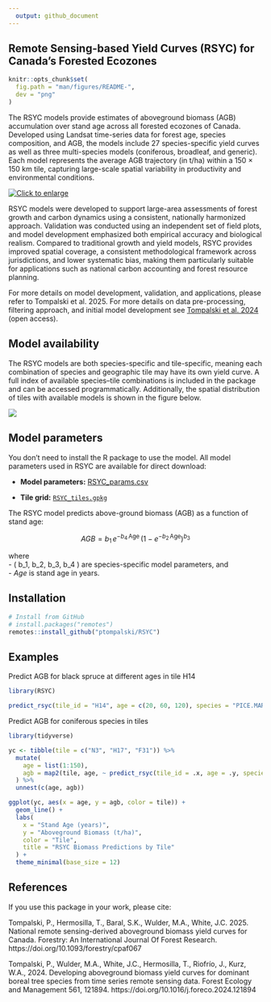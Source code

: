 ```yaml
---
  output: github_document
---
```

  
## Remote Sensing-based Yield Curves (RSYC) for Canada's Forested Ecozones

```r
knitr::opts_chunk$set(
  fig.path = "man/figures/README-",
  dev = "png"
)
```


The RSYC models provide estimates of aboveground biomass (AGB) accumulation over stand age across all forested ecozones of Canada. Developed using Landsat time-series data for forest age, species composition, and AGB, the models include 27 species-specific yield curves as well as three multi-species models (coniferous, broadleaf, and generic). Each model represents the average AGB trajectory (in t/ha) within a 150 × 150 km tile, capturing large-scale spatial variability in productivity and environmental conditions.

[![Click to enlarge](man/figures/RSYC_curves_species_gh.png)](man/figures/RSYC_curves_species_gh.png)


RSYC models were developed to support large-area assessments of forest growth and carbon dynamics using a consistent, nationally harmonized approach. Validation was conducted using an independent set of field plots, and model development emphasized both empirical accuracy and biological realism. Compared to traditional growth and yield models, RSYC provides improved spatial coverage, a consistent methodological framework across jurisdictions, and lower systematic bias, making them particularly suitable for applications such as national carbon accounting and forest resource planning.

For more details on model development, validation, and applications, please refer to Tompalski et al. 2025. For more details on data pre-processing, filtering approach, and initial model development see [Tompalski et al. 2024](https://linkinghub.elsevier.com/retrieve/pii/S0378112724002068) (open access).


## Model availability

The RSYC models are both species-specific and tile-specific, meaning each combination of species and geographic tile may have its own yield curve. A full index of available species–tile combinations is included in the package and can be accessed programmatically. Additionally, the spatial distribution of tiles with available models is shown in the figure below.

![](man/figures/TileIndex.png)

## Model parameters

You don't need to install the R package to use the model. All model parameters used in RSYC are available for direct download:

- **Model parameters:** [RSYC_params.csv](https://raw.githubusercontent.com/ptompalski/RSYC/main/data-raw/RSYC_params.csv) 

- **Tile grid:** [`RSYC_tiles.gpkg`](https://raw.githubusercontent.com/ptompalski/RSYC/main/data-raw/RSYC_tiles.gpkg)


The RSYC model predicts above-ground biomass (AGB) as a function of stand age:

$$
AGB = b_1 \, e^{-b_4 \, \text{Age}} \, \left(1 - e^{-b_2 \, \text{Age}}\right)^{b_3}
$$

where  
- \( b_1, b_2, b_3, b_4 \) are species-specific model parameters, and  
- *Age* is stand age in years.




## Installation

```r
# Install from GitHub
# install.packages("remotes")
remotes::install_github("ptompalski/RSYC")
```


## Examples

Predict AGB for black spruce at different ages in tile H14
```r
library(RSYC)

predict_rsyc(tile_id = "H14", age = c(20, 60, 120), species = "PICE.MAR")
```

Predict AGB for coniferous species in tiles 
```r
library(tidyverse)

yc <- tibble(tile = c("N3", "H17", "F31")) %>%
  mutate(
    age = list(1:150),
    agb = map2(tile, age, ~ predict_rsyc(tile_id = .x, age = .y, species = "Coniferous"))
  ) %>%
  unnest(c(age, agb))

ggplot(yc, aes(x = age, y = agb, color = tile)) +
  geom_line() +
  labs(
    x = "Stand Age (years)",
    y = "Aboveground Biomass (t/ha)",
    color = "Tile",
    title = "RSYC Biomass Predictions by Tile"
  ) +
  theme_minimal(base_size = 12)

```



## References
If you use this package in your work, please cite:

Tompalski, P., Hermosilla, T., Baral, S.K., Wulder, M.A., White, J.C. 2025. National remote sensing-derived aboveground biomass yield curves for Canada. Forestry: An International Journal Of Forest Research. https://doi.org/10.1093/forestry/cpaf067


Tompalski, P., Wulder, M.A., White, J.C., Hermosilla, T., Riofrío, J., Kurz, W.A., 2024. Developing aboveground biomass yield curves for dominant boreal tree species from time series remote sensing data. Forest Ecology and Management 561, 121894. https://doi.org/10.1016/j.foreco.2024.121894
